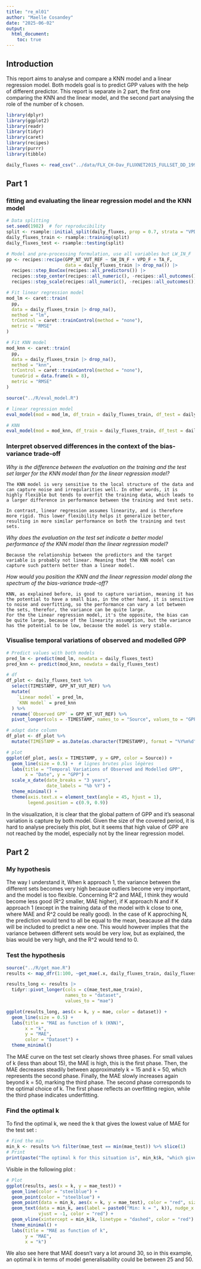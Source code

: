 ```yaml
---
title: "re_ml01"
author: "Maelle Cosandey"
date: "2025-06-02"
output:
  html_document:
    toc: true
---
```


## Introduction 

This report aims to analyse and compare a KNN model and a linear regression model. Both models goal is to predict GPP values with the help of different predictor. This report is separate in 2 part, the first one comparing the KNN and the linear model, and the second part analysing the role of the number of k chosen. 

```r
library(dplyr)
library(ggplot2)
library(readr)
library(tidyr)
library(caret)
library(recipes)
library(purrr)
library(tibble)
```

```r
daily_fluxes <- read_csv("../data/FLX_CH-Dav_FLUXNET2015_FULLSET_DD_1997-2014_1-3.csv")
```

## Part 1

### fitting and evaluating the linear regression model and the KNN model

```r
# Data splitting
set.seed(1982)  # for reproducibility
split <- rsample::initial_split(daily_fluxes, prop = 0.7, strata = "VPD_F")
daily_fluxes_train <- rsample::training(split)
daily_fluxes_test <- rsample::testing(split)
```

```r
# Model and pre-processing formulation, use all variables but LW_IN_F
pp <- recipes::recipe(GPP_NT_VUT_REF ~ SW_IN_F + VPD_F + TA_F, 
                      data = daily_fluxes_train |> drop_na()) |> 
  recipes::step_BoxCox(recipes::all_predictors()) |> 
  recipes::step_center(recipes::all_numeric(), -recipes::all_outcomes()) |>
  recipes::step_scale(recipes::all_numeric(), -recipes::all_outcomes())
```

```r
# Fit linear regression model
mod_lm <- caret::train(
  pp, 
  data = daily_fluxes_train |> drop_na(), 
  method = "lm",
  trControl = caret::trainControl(method = "none"),
  metric = "RMSE"
)
```

```r
# Fit KNN model
mod_knn <- caret::train(
  pp, 
  data = daily_fluxes_train |> drop_na(), 
  method = "knn",
  trControl = caret::trainControl(method = "none"),
  tuneGrid = data.frame(k = 8),
  metric = "RMSE"
)
```

```r
source("../R/eval_model.R")

# linear regression model
eval_model(mod = mod_lm, df_train = daily_fluxes_train, df_test = daily_fluxes_test)

# KNN
eval_model(mod = mod_knn, df_train = daily_fluxes_train, df_test = daily_fluxes_test)
```

### Interpret observed differences in the context of the bias-variance trade-off
*Why is the difference between the evaluation on the training and the test set larger for the KNN model than for the linear regression model?*

    The KNN model is very sensitive to the local structure of the data and can capture noise and irregularities well. In other words, it is highly flexible but tends to overfit the training data, which leads to a larger difference in performance between the training and test sets.

    In contrast, linear regression assumes linearity, and is therefore more rigid. This lower flexibility helps it generalize better, resulting in more similar performance on both the training and test sets.

*Why does the evaluation on the test set indicate a better model performance of the KNN model than the linear regression model?*

    Because the relationship between the predictors and the target variable is probably not linear. Meaning that the KNN model can capture such pattern better than a linear model. 

*How would you position the KNN and the linear regression model along the spectrum of the bias-variance trade-off?*

    KNN, as explained before, is good to capture variation, meaning it has the potential to have a small bias, in the other hand, it is sensitive to noise and overfitting, so the performance can vary a lot between the sets, therefor, the variance can be quite large. 
    For the the Linear regression model, it's the opposite, the bias can be quite large, because of the linearity assumption, but the variance has the potential to be low, because the model is very stable. 

### Visualise temporal variations of observed and modelled GPP

```r

# Predict values with both models
pred_lm <- predict(mod_lm, newdata = daily_fluxes_test)
pred_knn <- predict(mod_knn, newdata = daily_fluxes_test)

# df
df_plot <- daily_fluxes_test %>%
  select(TIMESTAMP, GPP_NT_VUT_REF) %>%
  mutate(
    `Linear model` = pred_lm,
    `KNN model` = pred_knn
  ) %>%
  rename(`Observed GPP` = GPP_NT_VUT_REF) %>%
  pivot_longer(cols = -TIMESTAMP, names_to = "Source", values_to = "GPP")

# adapt date column
df_plot <- df_plot %>%
  mutate(TIMESTAMP = as.Date(as.character(TIMESTAMP), format = "%Y%m%d"))

# plot
ggplot(df_plot, aes(x = TIMESTAMP, y = GPP, color = Source)) +
  geom_line(size = 0.5) +  # lignes brutes plus légères
  labs(title = "Temporal Variations of Observed and Modelled GPP",
       x = "Date", y = "GPP") +
  scale_x_date(date_breaks = "3 years",
               date_labels = "%b %Y") +
  theme_minimal() +
  theme(axis.text.x = element_text(angle = 45, hjust = 1),
        legend.position = c(0.9, 0.9))
```

In the visualization, it is clear that the global pattern of GPP and it's seasonal variation is capture by both model. Given the size of the covered period, it is hard to analyse precisely this plot, but it seems that high value of GPP are not reached by the model, especially not by the linear regression model. 

## Part 2

### My hypothesis

The way I understand it, When k approach 1, the variance between the different sets becomes very high because outliers become very important, and the model is too flexible. Concerning R^2 and MAE, I think they would become less good (R^2 smaller, MAE higher), if K approach N and if K approach 1 (except in the training data of the model with k close to one, where MAE and R^2 could be really good). In the case of K approching N, the prediction would tend to all be equal to the mean, beacause all the data will be included to predict a new one. This would however implies that the variance between different sets would be very low, but as explained, the bias would be very high, and the R^2 would tend to 0. 

### Test the hypothesis

```r
source("../R/get_mae.R")
results <- map_dfr(1:100, ~get_mae(.x, daily_fluxes_train, daily_fluxes_test))
```

```r
results_long <- results |> 
  tidyr::pivot_longer(cols = c(mae_test,mae_train), 
                      names_to = "dataset", 
                      values_to = "mae")

ggplot(results_long, aes(x = k, y = mae, color = dataset)) +
  geom_line(size = 0.5) +
  labs(title = "MAE as function of k (KNN)",
       x = "k",
       y = "MAE",
       color = "Dataset") +
  theme_minimal()
```

The MAE curve on the test set clearly shows three phases. For small values of k (less than about 15), the MAE is high, this is the first phase. Then, the MAE decreases steadily between approximately k = 15 and k = 50, which represents the second phase. Finally, the MAE slowly increases again beyond k = 50, marking the third phase. The second phase corresponds to the optimal choice of k. The first phase reflects an overfitting region, while the third phase indicates underfitting.

### Find the optimal k 

To find the optimal k, we need the k that gives the lowest value of MAE for the test set : 

```r
# Find the min
min_k <- results %>% filter(mae_test == min(mae_test)) %>% slice(1)
# Print
print(paste("The optimal k for this situation is", min_k$k, "which give a MAE of : ",min_k$mae_test))
```
Visible in the following plot : 

```r
# Plot
ggplot(results, aes(x = k, y = mae_test)) +
  geom_line(color = "steelblue") +
  geom_point(color = "steelblue") +
  geom_point(data = min_k, aes(x = k, y = mae_test), color = "red", size = 3) +
  geom_text(data = min_k, aes(label = paste0("Min: k = ", k)), nudge_x = 7,
            vjust = -1, color = "red") +
  geom_vline(xintercept = min_k$k, linetype = "dashed", color = "red") +
  theme_minimal() +
  labs(title = "MAE as function of k",
       y = "MAE",
       x = "k")
```

We also see here that MAE doesn't vary a lot around 30, so in this example, an optimal k in terms of model generalisability could be between 25 and 50. 
